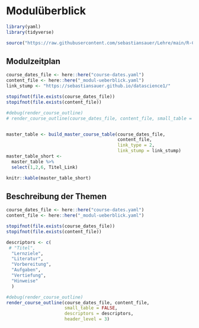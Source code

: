 # Modulüberblick

```r
library(yaml)
library(tidyverse)
```


```r
source("https://raw.githubusercontent.com/sebastiansauer/Lehre/main/R-Code/render-course-sections.R")
```




## Modulzeitplan



```r

course_dates_file <- here::here("course-dates.yaml")
content_file <- here::here("_modul-ueberblick.yaml")
link_stump <- "https://sebastiansauer.github.io/datascience1/"

stopifnot(file.exists(course_dates_file))
stopifnot(file.exists(content_file))

#debug(render_course_outline)
# render_course_outline(course_dates_file, content_file, small_table = TRUE, header_level = 3)


master_table <- build_master_course_table(course_dates_file, 
                                          content_file,
                                          link_type = 2,
                                          link_stump = link_stump)
master_table_short <- 
  master_table %>% 
  select(1,2,6, Titel_Link) 

knitr::kable(master_table_short)
```


## Beschreibung der Themen


```r

course_dates_file <- here::here("course-dates.yaml")
content_file <- here::here("_modul-ueberblick.yaml")

stopifnot(file.exists(course_dates_file))
stopifnot(file.exists(content_file))

descriptors <- c(
 # "Titel", 
  "Lernziele", 
  "Literatur",
  "Vorbereitung", 
  "Aufgaben", 
  "Vertiefung", 
  "Hinweise"
  )

#debug(render_course_outline)
render_course_outline(course_dates_file, content_file, 
                      small_table = FALSE, 
                      descriptors = descriptors,
                      header_level = 3)
```

